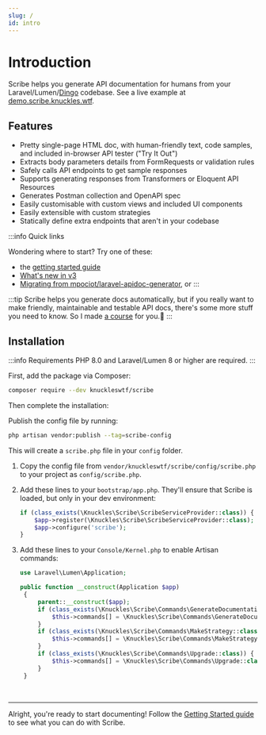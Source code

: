 ```yaml
---
slug: /
id: intro
---
```


# Introduction

Scribe helps you generate API documentation for humans from your Laravel/Lumen/[Dingo](https://github.com/dingo/api) codebase. See a live example at [demo.scribe.knuckles.wtf](https://demo.scribe.knuckles.wtf).

## Features
- Pretty single-page HTML doc, with human-friendly text, code samples, and included in-browser API tester ("Try It Out")
- Extracts body parameters details from FormRequests or validation rules
- Safely calls API endpoints to get sample responses
- Supports generating responses from Transformers or Eloquent API Resources
- Generates Postman collection and OpenAPI spec
- Easily customisable with custom views and included UI components
- Easily extensible with custom strategies
- Statically define extra endpoints that aren't in your codebase

:::info Quick links

Wondering where to start? Try one of these:

- the [getting started guide](/laravel/getting-started)
- [What's new in v3](/blog/2021/06/08/laravel-v3)
- [Migrating from mpociot/laravel-apidoc-generator](/laravel/migrating-apidoc), or
:::


:::tip
Scribe helps you generate docs automatically, but if you really want to make friendly, maintainable and testable API docs, there's some more stuff you need to know. So I made [a course](https://apidocsfordevs.com?utm_source=scribe-laravel-docs&utm_medium=referral&utm_campaign=none) for you.🤗
:::

## Installation

:::info Requirements
PHP 8.0 and Laravel/Lumen 8 or higher are required.
:::

First, add the package via Composer:

```sh
composer require --dev knuckleswtf/scribe
```

Then complete the installation:


<LaravelLumenTabs>
<TabItem value="laravel">

Publish the config file by running:

```bash
php artisan vendor:publish --tag=scribe-config
```
This will create a `scribe.php` file in your `config` folder.

</TabItem>
<TabItem value="lumen">

1. Copy the config file from `vendor/knuckleswtf/scribe/config/scribe.php` to your project as `config/scribe.php`.
2. Add these lines to your `bootstrap/app.php`. They'll ensure that Scribe is loaded, but only in your dev environment:

   ```php title=bootstrap/app.php
   if (class_exists(\Knuckles\Scribe\ScribeServiceProvider::class)) {
       $app->register(\Knuckles\Scribe\ScribeServiceProvider::class);
       $app->configure('scribe');
   }
   ```
3. Add these lines to your `Console/Kernel.php` to enable Artisan commands:

   ```php title=Console/Kernel.php
   use Laravel\Lumen\Application;

   public function __construct(Application $app)
    {
        parent::__construct($app);
        if (class_exists(\Knuckles\Scribe\Commands\GenerateDocumentation::class)) {
            $this->commands[] = \Knuckles\Scribe\Commands\GenerateDocumentation::class;
        }
        if (class_exists(\Knuckles\Scribe\Commands\MakeStrategy::class)) {
            $this->commands[] = \Knuckles\Scribe\Commands\MakeStrategy::class;
        }
        if (class_exists(\Knuckles\Scribe\Commands\Upgrade::class)) {
            $this->commands[] = \Knuckles\Scribe\Commands\Upgrade::class;
        }
    }
   ```

</TabItem>
</LaravelLumenTabs>

<br />

---

Alright, you're ready to start documenting! Follow the [Getting Started guide](/laravel/getting-started) to see what you can do with Scribe.
